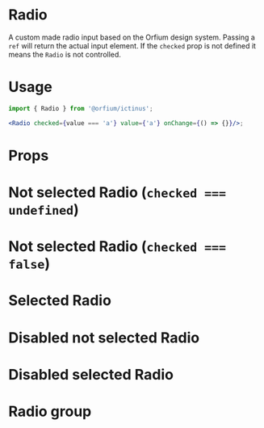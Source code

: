 
<Meta title="Design System/Radio" component={Radio} />

# Radio

A custom made radio input based on the Orfium design system. Passing a `ref` will return the actual input element.
If the `checked` prop is not defined it means the `Radio` is not controlled.

# Usage

```jsx
import { Radio } from '@orfium/ictinus';

<Radio checked={value === 'a'} value={'a'} onChange={() => {}}/>;
```

# Props

<Props of={RadioWithoutForwardRef} />

# Not selected Radio (`checked === undefined`)
<Preview>
  <Story name="Not selected Radio  (`checked === undefined`)">
    <div style={{ color: '#82e616' }}>
      <Radio/>
      <Radio filled={false}/>
    </div>
  </Story>
</Preview>

# Not selected Radio (`checked === false`)
<Preview>
  <Story name="Not selected Radio (`checked === false`)">
    <div style={{ color: '#82e616' }}>
      <Radio checked={false}/>
      <Radio filled={false} checked={false}/>
    </div>
  </Story>
</Preview>

# Selected Radio
<Preview>
  <Story name="Selected Radio">
    <div style={{ color: '#82e616' }}>
      <Radio checked={true}/>
    </div>
  </Story>
</Preview>

# Disabled not selected Radio
<Preview>
  <Story name="Disabled not selected Radio">
    <div style={{ color: '#82e616' }}>
      <Radio checked={false} disabled={true}/>
      <Radio filled={false} checked={false} disabled={true}/>
    </div>
  </Story>
</Preview>

# Disabled selected Radio
<Preview>
  <Story name="Disabled selected Radio">
    <div style={{ color: '#82e616' }}>
      <Radio checked={true} disabled={true}/>
    </div>
  </Story>
</Preview>

# Radio group
<Preview>
  <Story name="Radio showcase">
    <div style={{ color: '#82e616' }}>
      <RadioButtonsShowcase />
    </div>
  </Story>
</Preview>
